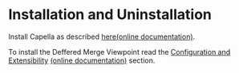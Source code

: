 <!--
  Copyright (c) 2021 THALES GLOBAL SERVICES.
  
  This program and the accompanying materials are made available under the
  terms of the Eclipse Public License 2.0 which is available at
  http://www.eclipse.org/legal/epl-2.0
  
  SPDX-License-Identifier: EPL-2.0
  
  Contributors:
       Thales - initial API and implementation
-->
=Installation and Uninstallation=

Install Capella as described [[../help/topic/org.polarsys.capella.ui.doc/html/Installation%20Guide/How%20to%20install%20Capella%20and%20Addons.html | here]]<span class="github-link">[[https://github.com/eclipse-capella/capella/blob/master/doc/plugins/org.polarsys.capella.ui.doc/html/Installation%20Guide/How%20to%20install%20Capella%20and%20Addons.mediawiki|(online documentation)]]</span>.


To install the Deffered Merge Viewpoint read the [[../help/topic/org.polarsys.capella.ui.doc/html/Installation%20Guide/How%20to%20install%20Capella%20and%20Addons.html?#Configuration_and_Extensibility | Configuration and Extensibility]]
<span class="github-link">[[https://github.com/eclipse-capella/capella/blob/master/doc/plugins/org.polarsys.capella.ui.doc/html/Installation%20Guide/How%20to%20install%20Capella%20and%20Addons.mediawiki#Configuration_and_Extensibility|(online documentation)]]</span> section.